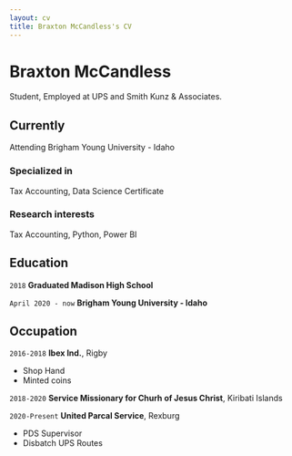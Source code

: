 ```yaml
---
layout: cv
title: Braxton McCandless's CV
---
```

# Braxton McCandless
Student, Employed at UPS and Smith Kunz & Associates.



## Currently

Attending Brigham Young University - Idaho

### Specialized in

Tax Accounting, Data Science Certificate


### Research interests

Tax Accounting, Python, Power BI


## Education

`2018`
__Graduated Madison High School__

`April 2020 - now`
__Brigham Young University - Idaho__



## Occupation

`2016-2018`
__Ibex Ind.__, Rigby

- Shop Hand
- Minted coins

`2018-2020`
__Service Missionary for Churh of Jesus Christ__, Kiribati Islands

`2020-Present`
__United Parcal Service__, Rexburg

- PDS Supervisor
- Disbatch UPS Routes



<!-- ### Footer

Last updated: May 2013 -->
